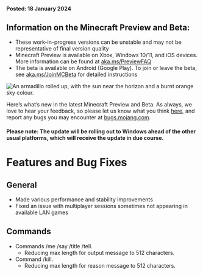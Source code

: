 #### **Posted:** 18 January 2024

## **Information on the Minecraft Preview and Beta:**

-   These work-in-progress versions can be unstable and may not be representative of final version quality
-   Minecraft Preview is available on Xbox, Windows 10/11, and iOS devices. More information can be found at [aka.ms/PreviewFAQ](https://aka.ms/PreviewFAQ)
-   The beta is available on Android (Google Play). To join or leave the beta, see [aka.ms/JoinMCBeta](https://aka.ms/JoinMCBeta) for detailed instructions

![An armadillo rolled up, with the sun near the horizon and a burnt orange sky colour.](https://feedback.minecraft.net/hc/article_attachments/23284111056269)

Here’s what’s new in the latest Minecraft Preview and Beta. As always, we love to hear your feedback, so please let us know what you think [here](https://aka.ms/MinecraftArmadilloFeedback), and report any bugs you may encounter at [bugs.mojang.com](https://bugs.mojang.com/).

#### **Please note:** The update will be rolling out to Windows ahead of the other usual platforms, which will receive the update in due course.

# **Features and Bug Fixes**

## **General**

-   Made various performance and stability improvements
-   Fixed an issue with multiplayer sessions sometimes not appearing in available LAN games

## **Commands**

-   Commands /me /say /title /tell.
    -   Reducing max length for output message to 512 characters.
-   Command /kill.
    -   Reducing max length for reason message to 512 characters.